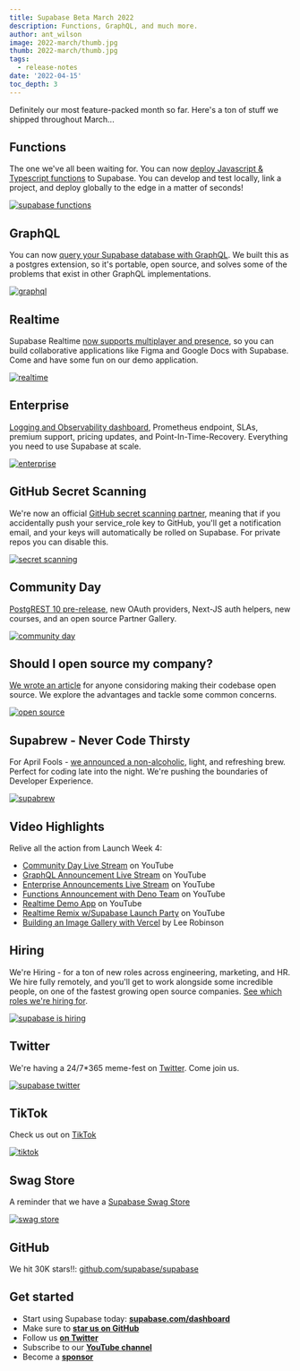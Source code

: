 ```yaml
---
title: Supabase Beta March 2022
description: Functions, GraphQL, and much more.
author: ant_wilson
image: 2022-march/thumb.jpg
thumb: 2022-march/thumb.jpg
tags:
  - release-notes
date: '2022-04-15'
toc_depth: 3
---
```


Definitely our most feature-packed month so far. Here's a ton of stuff we shipped throughout March...

## Functions

The one we've all been waiting for. You can now [deploy Javascript & Typescript functions](/blog/supabase-edge-functions) to Supabase. You can develop and test locally, link a project, and deploy globally to the edge in a matter of seconds!

[![supabase functions](/images/blog/2022-march/functions.png)](/blog/supabase-edge-functions)

## GraphQL

You can now [query your Supabase database with GraphQL](/blog/graphql-now-available). We built this as a postgres extension, so it's portable, open source, and solves some of the problems that exist in other GraphQL implementations.

[![graphql](/images/blog/2022-march/graphql.jpg)](/blog/graphql-now-available)

## Realtime

Supabase Realtime [now supports multiplayer and presence](/blog/supabase-realtime-with-multiplayer-features), so you can build collaborative applications like Figma and Google Docs with Supabase. Come and have some fun on our demo application.

[![realtime](/images/blog/2022-march/realtime.png)](/blog/supabase-realtime-with-multiplayer-features)

## Enterprise

[Logging and Observability dashboard](/blog/supabase-enterprise), Prometheus endpoint, SLAs, premium support, pricing updates, and Point-In-Time-Recovery. Everything you need to use Supabase at scale.

[![enterprise](/images/blog/2022-march/enterprise.png)](/blog/supabase-enterprise)

## GitHub Secret Scanning

We're now an official [GitHub secret scanning partner](/blog/community-day#supabase-is-now-a-github-secret-scanning-partner), meaning that if you accidentally push your service_role key to GitHub, you'll get a notification email, and your keys will automatically be rolled on Supabase. For private repos you can disable this.

[![secret scanning](/images/blog/2022-march/secret-scanning.png)](/blog/community-day#supabase-is-now-a-github-secret-scanning-partner)

## Community Day

[PostgREST 10 pre-release](/blog/community-day#postgrest-10-pre-release), new OAuth providers, Next-JS auth helpers, new courses, and an open source Partner Gallery.

[![community day](/images/blog/2022-march/community-day.png)](/blog/community-day)

## Should I open source my company?

[We wrote an article](/blog/should-i-open-source-my-company) for anyone considoring making their codebase open source. We explore the advantages and tackle some common concerns.

[![open source](/images/blog/2022-march/open-source.png)](/blog/should-i-open-source-my-company)

## Supabrew - Never Code Thirsty

For April Fools - [we announced a non-alcoholic](/blog/supabrew), light, and refreshing brew. Perfect for coding late into the night. We're pushing the boundaries of Developer Experience.

[![supabrew](/images/blog/2022-march/supabrew.png)](/blog/supabrew)

## Video Highlights

Relive all the action from Launch Week 4:

- [Community Day Live Stream](https://www.youtube.com/watch?v=D0gIgjozOzc) on YouTube
- [GraphQL Announcement Live Stream](https://www.youtube.com/watch?v=fApxu_U_hdw) on YouTube
- [Enterprise Announcements Live Stream](https://www.youtube.com/watch?v=UZrl1cwzTDg) on YouTube
- [Functions Announcement with Deno Team](https://www.youtube.com/watch?v=Xci5SOv76k0) on YouTube
- [Realtime Demo App](https://www.youtube.com/watch?v=BelYEMJ2N00) on YouTube
- [Realtime Remix w/Supabase Launch Party](https://www.youtube.com/watch?v=rntEMgaenHs) on YouTube
- [Building an Image Gallery with Vercel](https://www.youtube.com/watch?v=BSoRXk1FIw8) by Lee Robinson

## Hiring

We're Hiring - for a ton of new roles across engineering, marketing, and HR. We hire fully remotely, and you'll get to work alongside some incredible people, on one of the fastest growing open source companies. [See which roles we're hiring for](https://about.supabase.com/careers).

[![supabase is hiring](/images/blog/2021-dec/hiring.png)](https://about.supabase.com/careers)

## Twitter

We're having a 24/7\*365 meme-fest on [Twitter](https://twitter.com/supabase). Come join us.

[![supabase twitter](/images/blog/2022-march/twitter.png)](https://twitter.com/supabase)

## TikTok

Check us out on [TikTok](https://www.tiktok.com/@supabase.com?fromUrl=%2Fsupabase.com&lang=en)

[![tiktok](/images/blog/2021-dec/tiktok.png)](https://www.tiktok.com/@supabase.com?fromUrl=%2Fsupabase.com&lang=en)

## Swag Store

A reminder that we have a [Supabase Swag Store](https://store.supabase.com)

[![swag store](/images/blog/2021-dec/swag.jpg)](https://store.supabase.com)

## GitHub

We hit 30K stars!!: [github.com/supabase/supabase](http://github.com/supabase/supabase)

## Get started

- Start using Supabase today: **[supabase.com/dashboard](https://supabase.com/dashboard/)**
- Make sure to **[star us on GitHub](https://github.com/supabase/supabase)**
- Follow us **[on Twitter](https://twitter.com/supabase)**
- Subscribe to our **[YouTube channel](https://www.youtube.com/c/supabase)**
- Become a **[sponsor](https://github.com/sponsors/supabase)**
